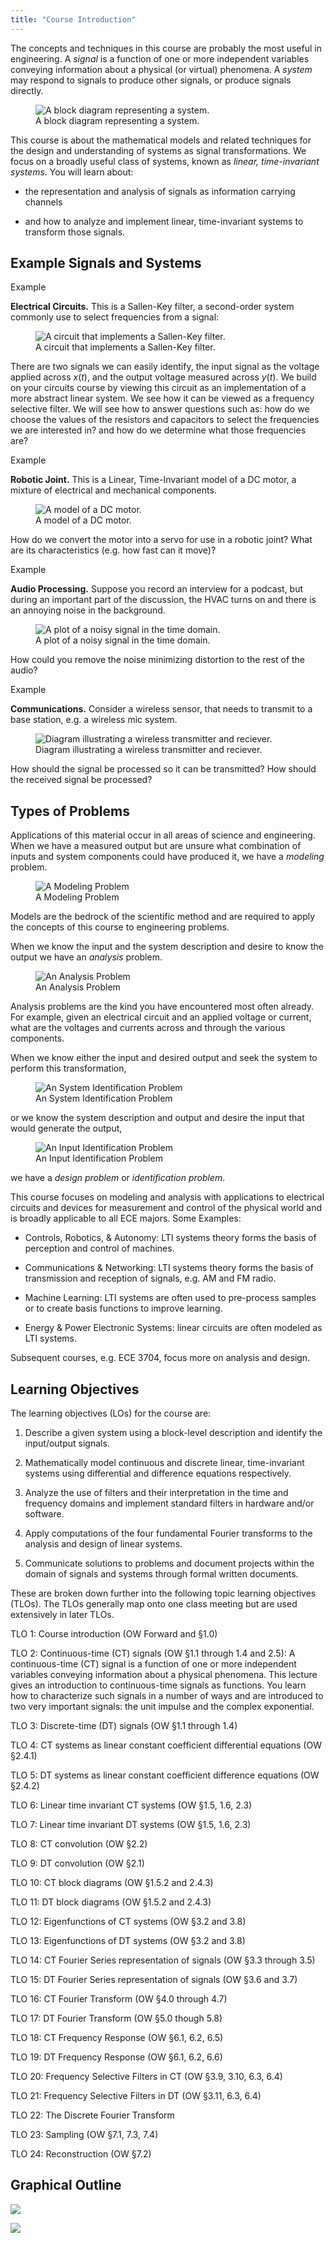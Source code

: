 ```yaml
---
title: "Course Introduction"
---
```


The concepts and techniques in this course are probably the most useful
in engineering. A *signal* is a function of one or more independent
variables conveying information about a physical (or virtual) phenomena.
A *system* may respond to signals to produce other signals, or produce
signals directly.

![A block diagram representing a system.](figures/fig1_1){fig-align="center" fig-alt="Diagram showing how the input of a sytem is related to the output."}

This course is about the mathematical models and related techniques for
the design and understanding of systems as signal transformations. We
focus on a broadly useful class of systems, known as *linear,
time-invariant systems*. You will learn about:

-   the representation and analysis of signals as information carrying
    channels

-   and how to analyze and implement linear, time-invariant systems to
    transform those signals.

## Example Signals and Systems

:::{.example}
::::{.example-header}
Example
::::
::::{.example-container}
**Electrical Circuits.** This is a Sallen-Key filter, a second-order system
commonly use to select frequencies from a signal:

![A circuit that implements a Sallen-Key filter.](figures/fig1_2){fig-align="center" fig-alt="Diagram showing a circuit corresponding to a Sallen-Key filter."}

There are two signals we can easily identify, the input signal as the
voltage applied across $x(t)$, and the output voltage measured across
$y(t)$. We build on your circuits course by viewing this circuit as an
implementation of a more abstract linear system. We see how it can be
viewed as a frequency selective filter. We will see how to answer
questions such as: how do we choose the values of the resistors and
capacitors to select the frequencies we are interested in? and how do we
determine what those frequencies are?

::::
:::

:::{.example}
::::{.example-header}
Example
::::
::::{.example-container}
**Robotic Joint.** This is a Linear, Time-Invariant model of a DC motor, a
mixture of electrical and mechanical components.

![A model of a DC motor.](figures/fig1_3){fig-align="center" fig-alt="Diagram showing a model of a DC motor."}

How do we convert the motor into a servo for use in a robotic joint?
What are its characteristics (e.g. how fast can it move)?

::::
:::

:::{.example}
::::{.example-header}
Example
::::
::::{.example-container}
**Audio Processing.** Suppose you record an interview for a podcast, but
during an important part of the discussion, the HVAC turns on and there
is an annoying noise in the background.

![A plot of a noisy signal in the time domain.](images/noisysignal){fig-alt="A plot of a noisy signal in the time domain."}

How could you remove the noise minimizing distortion to the rest of the
audio?

::::
:::


:::{.example}
::::{.example-header}
Example
::::
::::{.example-container}
**Communications.** Consider a wireless sensor, that needs to transmit to a
base station, e.g. a wireless mic system.

![Diagram illustrating a wireless transmitter and reciever.](figures/fig1_4){fig-align="center" fig-alt="Diagram illustrating a wireless transmitter and reciever."}

How should the signal be processed so it can be transmitted? How should
the received signal be processed?

::::
:::

## Types of Problems

Applications of this material occur in all areas of science and
engineering. When we have a measured output but are unsure what
combination of inputs and system components could have produced it, we
have a *modeling* problem.

![A Modeling Problem](figures/fig1_5){fig-align="center" fig-alt="a block diagram showing an unknown system and input, but known output y"}

Models are the bedrock of the scientific method and are required to
apply the concepts of this course to engineering problems.

When we know the input and the system description and desire to know the
output we have an *analysis* problem.

![An Analysis Problem](figures/fig1_6){fig-align="center" fig-alt="a block diagram showing a known input and system, but unknown label"}


Analysis problems are the kind you have encountered most often already.
For example, given an electrical circuit and an applied voltage or
current, what are the voltages and currents across and through the
various components.

When we know either the input and desired output and seek the system to
perform this transformation,

![An System Identification Problem](figures/fig1_7){fig-align="center" fig-alt="a block diagram showing unknown system, but known input and output"}

or we know the system description and output and desire the input that
would generate the output,

![An Input Identification Problem](figures/fig1_8){fig-align="center" fig-alt="a block diagram showing unknown input, but known system and output."}

we have a *design problem* or *identification problem*.

This course focuses on modeling and analysis with applications to
electrical circuits and devices for measurement and control of the
physical world and is broadly applicable to all ECE majors. Some
Examples:

-   Controls, Robotics, & Autonomy: LTI systems theory forms the basis
    of perception and control of machines.

-   Communications & Networking: LTI systems theory forms the basis of
    transmission and reception of signals, e.g. AM and FM radio.

-   Machine Learning: LTI systems are often used to pre-process samples
    or to create basis functions to improve learning.

-   Energy & Power Electronic Systems: linear circuits are often modeled
    as LTI systems.

Subsequent courses, e.g. ECE 3704, focus more on analysis and design.

## Learning Objectives

The learning objectives (LOs) for the course are:

1.  Describe a given system using a block-level description and identify
    the input/output signals.

2.  Mathematically model continuous and discrete linear, time-invariant
    systems using differential and difference equations respectively.

3.  Analyze the use of filters and their interpretation in the time and
    frequency domains and implement standard filters in hardware and/or
    software.

4.  Apply computations of the four fundamental Fourier transforms to the
    analysis and design of linear systems.

5.  Communicate solutions to problems and document projects within the
    domain of signals and systems through formal written documents.

These are broken down further into the following topic learning
objectives (TLOs). The TLOs generally map onto one class meeting but are
used extensively in later TLOs.

TLO 1:  Course introduction (OW Forward and §1.0)

TLO 2:  Continuous-time (CT) signals (OW §1.1 through 1.4 and 2.5): A
    continuous-time (CT) signal is a function of one or more independent
    variables conveying information about a physical phenomena. This
    lecture gives an introduction to continuous-time signals as
    functions. You learn how to characterize such signals in a number of
    ways and are introduced to two very important signals: the unit
    impulse and the complex exponential.

TLO 3:  Discrete-time (DT) signals (OW §1.1 through 1.4)

TLO 4:  CT systems as linear constant coefficient differential equations (OW §2.4.1)

TLO 5:  DT systems as linear constant coefficient difference equations (OW §2.4.2)

TLO 6:  Linear time invariant CT systems (OW §1.5, 1.6, 2.3)

TLO 7:  Linear time invariant DT systems (OW §1.5, 1.6, 2.3)

TLO 8:  CT convolution (OW §2.2)

TLO 9:  DT convolution (OW §2.1)

TLO 10: CT block diagrams (OW §1.5.2 and 2.4.3)

TLO 11: DT block diagrams (OW §1.5.2 and 2.4.3)

TLO 12: Eigenfunctions of CT systems (OW §3.2 and 3.8)

TLO 13: Eigenfunctions of DT systems (OW §3.2 and 3.8)

TLO 14: CT Fourier Series representation of signals (OW §3.3 through 3.5)

TLO 15: DT Fourier Series representation of signals (OW §3.6 and 3.7)

TLO 16: CT Fourier Transform (OW §4.0 through 4.7)

TLO 17: DT Fourier Transform (OW §5.0 though 5.8)

TLO 18: CT Frequency Response (OW §6.1, 6.2, 6.5)

TLO 19: DT Frequency Response (OW §6.1, 6.2, 6.6)

TLO 20: Frequency Selective Filters in CT (OW §3.9, 3.10, 6.3, 6.4)

TLO 21: Frequency Selective Filters in DT (OW §3.11, 6.3, 6.4)

TLO 22: The Discrete Fourier Transform

TLO 23: Sampling (OW §7.1, 7.3, 7.4)

TLO 24: Reconstruction (OW §7.2)

## Graphical Outline

![](images/system-representations-fig){fig-alt="A hierarchical diagram showing the two main types of system representations, those in the time domain and those in the frequency domain. Under the time domain are differential and difference equations, impulse response, and circuit or block diagrams. Under frequency domain methods are the frequency response and the Eigenvalue or Transfer function representation."}

![](images/analysis-methods-fig){fig-alt="A hierarchical diagram showing the corresponding analysis methods in the previous figure. For time domain we have solving differential or difference equations, or using convolution. For the frequency domain we have the Fourier series, Fourier transform, or the Eigenvalue analysis (for sinusoidal inputs)"}
